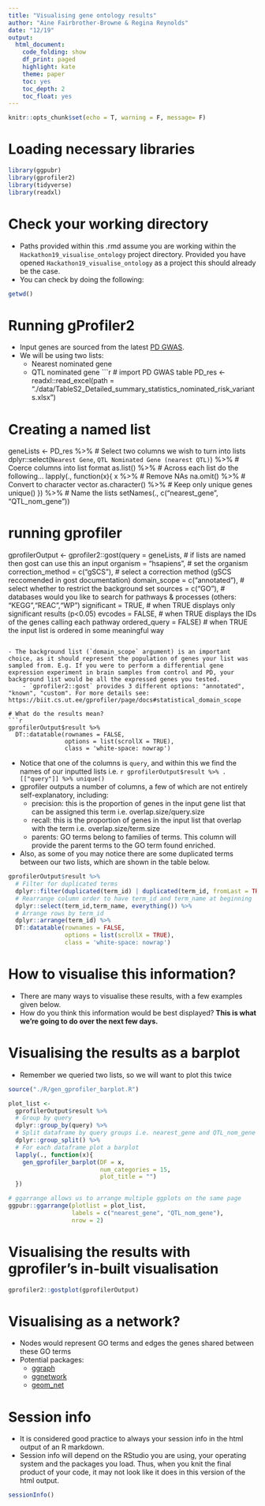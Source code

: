 ```yaml
---
title: "Visualising gene ontology results"
author: "Aine Fairbrother-Browne & Regina Reynolds"
date: "12/19"
output:
  html_document:
    code_folding: show
    df_print: paged
    highlight: kate
    theme: paper
    toc: yes
    toc_depth: 2
    toc_float: yes
---
```


```r

knitr::opts_chunk$set(echo = T, warning = F, message= F)

```

# Loading necessary libraries

```r

library(ggpubr)
library(gprofiler2)
library(tidyverse)
library(readxl)

```

# Check your working directory
- Paths provided within this .rmd assume you are working within the `Hackathon19_visualise_ontology` project directory. Provided you have opened `Hackathon19_visualise_ontology` as a project this should already be the case.
- You can check by doing the following:

```r

getwd()

```

# Running gProfiler2
- Input genes are sourced from the latest [PD GWAS](https://www.biorxiv.org/content/10.1101/388165v3).
- We will be using two lists:
    - Nearest nominated gene
    - QTL nominated gene
```r

# import PD GWAS table
PD_res <-
  readxl::read_excel(path = "./data/TableS2_Detailed_summary_statistics_nominated_risk_variants.xlsx")

# Creating a named list
geneLists <- 
  PD_res %>% 
  # Select two columns we wish to turn into lists
  dplyr::select(`Nearest Gene`, `QTL Nominated Gene (nearest QTL)`) %>% 
  # Coerce columns into list format
  as.list() %>% 
  # Across each list do the following...
  lapply(., function(x){
    x %>% 
      # Remove NAs
      na.omit() %>%
      # Convert to character vector
      as.character() %>% 
      # Keep only unique genes
      unique()
  }) %>% 
  # Name the lists
  setNames(., c("nearest_gene", "QTL_nom_gene"))


# running gprofiler
gprofilerOutput <- gprofiler2::gost(query = geneLists, # if lists are named then gost can use this an input
                               organism = "hsapiens", # set the organism 
                               correction_method = c("gSCS"), # select a correction method (gSCS reccomended in gost documentation)
                               domain_scope = c("annotated"), # select whether to restrict the background set
                               sources = c("GO"), # databases would you like to search for pathways & processes (others: "KEGG","REAC","WP")
                               significant = TRUE, # when TRUE displays only significant results (p<0.05)
                               evcodes = FALSE, # when TRUE displays the IDs of the genes calling each pathway
                               ordered_query = FALSE) # when TRUE the input list is ordered in some meaningful way

```

- The background list (`domain_scope` argument) is an important choice, as it should represent the population of genes your list was sampled from. E.g. If you were to perform a differential gene expression experiment in brain samples from control and PD, your background list would be all the expressed genes you tested.
    - `gprofiler2::gost` provides 3 different options: "annotated", "known", "custom". For more details see: https://biit.cs.ut.ee/gprofiler/page/docs#statistical_domain_scope
    
# What do the results mean?
```r

gprofilerOutput$result %>% 
  DT::datatable(rownames = FALSE,
                options = list(scrollX = TRUE),
                class = 'white-space: nowrap')

```

- Notice that one of the columns is `query`, and within this we find the names of our inputted lists i.e. `r gprofilerOutput$result %>% .[["query"]] %>% unique()`
- gprofiler outputs a number of columns, a few of which are not entirely self-explanatory, including:
    - precision: this is the proportion of genes in the input gene list that can be assigned this term i.e. overlap.size/query.size
    - recall: this is the proportion of genes in the input list that overlap with the term i.e. overlap.size/term.size
    - parents: GO terms belong to families of terms. This column will provide the parent terms to the GO term found enriched.
- Also, as some of you may notice there are some duplicated terms between our two lists, which are shown in the table below.
```r

gprofilerOutput$result %>% 
  # Filter for duplicated terms
  dplyr::filter(duplicated(term_id) | duplicated(term_id, fromLast = TRUE)) %>% 
  # Rearrange column order to have term_id and term_name at beginning
  dplyr::select(term_id,term_name, everything()) %>% 
  # Arrange rows by term_id
  dplyr::arrange(term_id) %>% 
  DT::datatable(rownames = FALSE,
                options = list(scrollX = TRUE),
                class = 'white-space: nowrap')

```

# How to visualise this information?
- There are many ways to visualise these results, with a few examples given below.
- How do you think this information would be best displayed? **This is what we're going to do over the next few days.**

# Visualising the results as a barplot  
- Remember we queried two lists, so we will want to plot this twice
```r

source("./R/gen_gprofiler_barplot.R")

plot_list <- 
  gprofilerOutput$result %>% 
  # Group by query
  dplyr::group_by(query) %>% 
  # Split dataframe by query groups i.e. nearest_gene and QTL_nom_gene
  dplyr::group_split() %>%
  # For each dataframe plot a barplot
  lapply(., function(x){
    gen_gprofiler_barplot(DF = x,
                          num_categories = 15,
                          plot_title = "")
  })

# ggarrange allows us to arrange multiple ggplots on the same page
ggpubr::ggarrange(plotlist = plot_list,
                  labels = c("nearest_gene", "QTL_nom_gene"),
                  nrow = 2)  


```

# Visualising the results with gprofiler's in-built visualisation

```r

gprofiler2::gostplot(gprofilerOutput) 

```

# Visualising as a network?
- Nodes would represent GO terms and edges the genes shared between these GO terms
- Potential packages:
    - [ggraph](https://github.com/thomasp85/ggraph)
    - [ggnetwork](https://github.com/briatte/ggnetwork)
    - [geom_net](https://github.com/sctyner/geomnet)

# Session info
- It is considered good practice to always your session info in the html output of an R markdown.
- Session info will depend on the RStudio you are using, your operating system and the packages you load. Thus, when you knit the final product of your code, it may not look like it does in this version of the html output. 
```r

sessionInfo()

```

